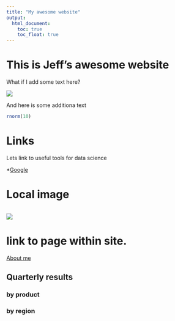 ```yaml
---
title: "My awesome website"
output: 
  html_document:
    toc: true
    toc_float: true
---
```


# This is Jeff's awesome website

What if I add some text here?

![](https://media.giphy.com/media/drXGoW1iudhKw/giphy.gif)

And here is some additiona text


```r
rnorm(10)
```

# Links

Lets link to useful tools for data science

*[Google](https://www.google.com/)


# Local image

<img source = "image/1.PNG" style = "width:75%">

![](images/1.PNG)

# link to page within site.

[About me](about-me.html)

## Quarterly results {.tabset}

### by product

### by region